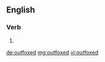 ==English==

===Verb===
{{head|en}}

# {{en-past of|outfox}}

[[de:outfoxed]]
[[mg:outfoxed]]
[[vi:outfoxed]]